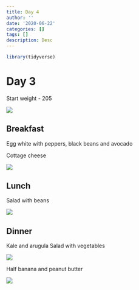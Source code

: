 ```yaml
---
title: Day 4
author: ''
date: '2020-06-22'
categories: []
tags: []
description: Desc
---
```


```r
library(tidyverse)

```

# Day 3

Start weight - 205

![](/img/wt4.jpg)

## Breakfast

Egg white with peppers, black beans and avocado

Cottage cheese

![](/img/breakfast4.jpg)

## Lunch

Salad with beans

![](/img/lunch4.jpg)

## Dinner

Kale and arugula Salad with vegetables 

![](/img/dinner4_1.jpg)

Half banana and peanut butter

![](/img/dinner4_2.jpg)